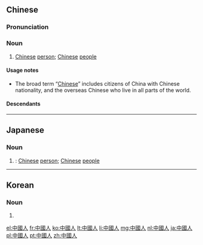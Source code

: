 ==Chinese==
{{zh-forms|s=中国人|type=21|alt=中國儂-Min Nan}}

===Pronunciation===
{{zh-pron
|m=Zhōnggúorén
|c=zung1 gwok3 jan4
|h=pfs=Chûng-koet-ngìn
|mn=Tiong-kok-lâng
|mn-t=dong1 gog4 nang5
|w=1tson koq nyin
|cat=n
}}

===Noun===
{{zh-noun}}

# [[Chinese]] [[person]]; [[Chinese]] [[people]]

====Usage notes====
* The broad term “[[Chinese]]” includes citizens of China with Chinese nationality, and the overseas Chinese who live in all parts of the world.

====Descendants====
{{CJKV||s=中国人|ちゅうごくじん|중국인}}

{{zh-cat|Nationalities}}

----

==Japanese==
{{ja-kanjitab|ちゅう|こく|k2=ごく|じん|yomi=on}}

===Noun===
{{ja-noun|ちゅうごくじん|shin=中国人}}

# {{kyujitai spelling of|中国人}}: [[Chinese]] [[person]]; [[Chinese]] [[people]]

----

==Korean==
{{ko-hanjatab}}

===Noun===
{{ko-noun|hj|rv=|hangeul=중국인}}

# {{hanja form of|중국인|[[Chinese]] people}}

[[el:中國人]]
[[fr:中國人]]
[[ko:中國人]]
[[lt:中國人]]
[[li:中國人]]
[[mg:中國人]]
[[nl:中國人]]
[[ja:中國人]]
[[pl:中國人]]
[[pt:中國人]]
[[zh:中國人]]